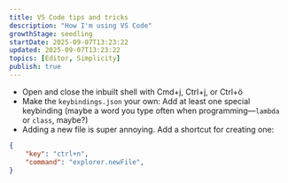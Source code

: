 ```yaml
---
title: VS Code tips and tricks
description: "How I'm using VS Code"
growthStage: seedling
startDate: 2025-09-07T13:23:22
updated: 2025-09-07T13:23:22
topics: [Editor, Simplicity]
publish: true
---
```


- Open and close the inbuilt shell with Cmd+j, Ctrl+j, or Ctrl+ö
- Make the `keybindings.json` your own: Add at least one special keybinding (maybe a word you type often when programming—`lambda` or `class`, maybe?)
- Adding a new file is super annoying. Add a shortcut for creating one:
```json
{
    "key": "ctrl+n",
    "command": "explorer.newFile",
}
```
